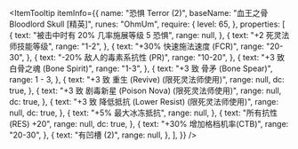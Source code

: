 
<ItemTooltip
  itemInfo={{
    name: "恐惧 Terror (2)",
    baseName: "血王之骨 Bloodlord Skull [精英]",
    runes: "OhmUm",
    require: {
      level: 65,
    },
    properties: [
      {
        text: "被击中时有 20% 几率施展等级 5 恐惧",
        range: null,
      },
      {
        text: "+2 死灵法师技能等级",
        range: "1-2",
      },
      {
        text: "+30% 快速施法速度 (FCR)",
        range: "20-30",
      },
      {
        text: "-20% 敌人的毒素系抗性 (PR)",
        range: "10-20",
      },
      {
        text: "+3 致 白骨之魂 (Bone Spirit)",
        range: "1-3",
      },
      {
        text: "+3 致 骨矛 (Bone Spear)",
        range: 1 - 3,
      },
      {
        text: "+3 致 重生 (Revive) (限死灵法师使用)",
        range: null,
        dc: true,
      },
      {
        text: "+3 致 剧毒新星 (Poison Nova) (限死灵法师使用)",
        range: null,
        dc: true,
      },
      {
        text: "+3 致 降低抵抗 (Lower Resist) (限死灵法师使用)",
        range: null,
        dc: true,
      },
      {
        text: "+5% 最大冰冻抵抗",
        range: null,
      },
      {
        text: "所有抗性 (RES) +20",
        range: null,
        dc: true,
      },
      {
        text: "+30% 增加格档机率(CTB)",
        range: "20-30",
      },
      {
        text: "有凹槽 (2)",
        range: null,
      },
    ],
  }}
/>
